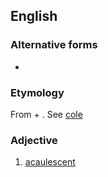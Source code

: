 ==English==

===Alternative forms===
* {{l|en|acaulose}}

===Etymology===
From {{m|en|a-||not}} + {{etyl|la|en}} {{m|la|caulis||stalk}}. See [[cole]]

===Adjective===
{{en-adj|-}}

# {{lb|en|botany}} [[acaulescent]]